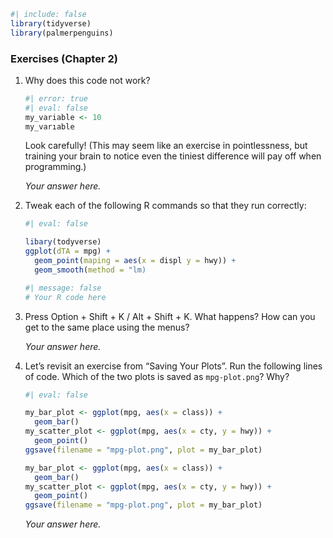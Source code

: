 ```r
#| include: false
library(tidyverse)
library(palmerpenguins)
```

### Exercises (Chapter 2)

1.  Why does this code not work?

    ```r
    #| error: true
    #| eval: false
    my_variable <- 10
    my_varıable
    ```

    Look carefully! (This may seem like an exercise in pointlessness, but training your brain to notice even the tiniest difference will pay off when programming.)
    
    ::: {.callout-note icon="false" title="Answer"}
    *Your answer here.*
    :::
    
2.  Tweak each of the following R commands so that they run correctly:

    ```r
    #| eval: false

    libary(todyverse)
    ggplot(dTA = mpg) + 
      geom_point(maping = aes(x = displ y = hwy)) +
      geom_smooth(method = "lm)
    ```
    
    ::: {.callout-note icon="false" title="Answer"}
    ```r
    #| message: false
    # Your R code here
    ```
    
    :::

3.  Press Option + Shift + K / Alt + Shift + K. What happens? How can you get to the same place using the menus?

    ::: {.callout-note icon="false" title="Answer"}
    *Your answer here.*
    :::

4.  Let's revisit an exercise from "Saving Your Plots". Run the following lines of code. Which of the two plots is saved as `mpg-plot.png`? Why?

    ```r
    #| eval: false

    my_bar_plot <- ggplot(mpg, aes(x = class)) +
      geom_bar()
    my_scatter_plot <- ggplot(mpg, aes(x = cty, y = hwy)) +
      geom_point()
    ggsave(filename = "mpg-plot.png", plot = my_bar_plot)
    ```
    
    ::: {.callout-note icon="false" title="Answer"}
    
    ```r
    my_bar_plot <- ggplot(mpg, aes(x = class)) +
      geom_bar()
    my_scatter_plot <- ggplot(mpg, aes(x = cty, y = hwy)) +
      geom_point()
    ggsave(filename = "mpg-plot.png", plot = my_bar_plot)
    ```
    
    *Your answer here.*
    :::
